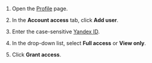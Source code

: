 1. Open the [Profile](https://platform.toloka.ai/requester/profile) page.

1. In the **Account access** tab, click **Add user**.

1. Enter the case-sensitive [Yandex ID](https://id.yandex.com/about).

1. In the drop-down list, select **Full access** or **View only**.

1. Click **Grant access**.
